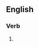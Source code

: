 ==English==

===Verb===
{{head|en|present participle}}

# {{present participle of|outrace|lang=en|nocat=1}}